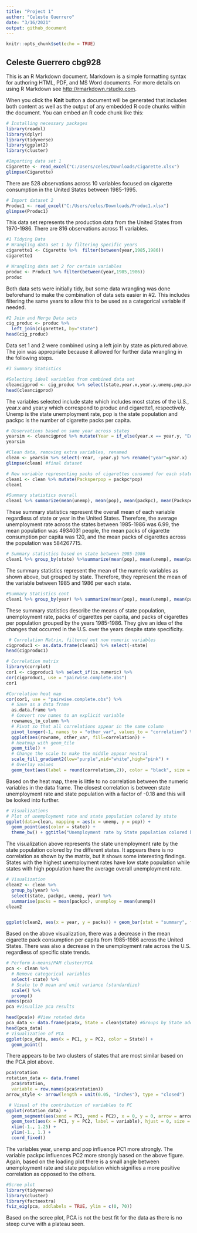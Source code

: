 ```yaml
---
title: "Project 1"
author: "Celeste Guerrero"
date: "3/16/2021"
output: github_document
---
```


```r
knitr::opts_chunk$set(echo = TRUE)
```

## Celeste Guerrero cbg928

This is an R Markdown document. Markdown is a simple formatting syntax for authoring HTML, PDF, and MS Word documents. For more details on using R Markdown see <http://rmarkdown.rstudio.com>.

When you click the **Knit** button a document will be generated that includes both content as well as the output of any embedded R code chunks within the document. You can embed an R code chunk like this:

```r
# Installing necessary packages
library(readxl)
library(dplyr)
library(tidyverse)
library(ggplot2)
library(cluster)

#Importing data set 1 
Cigarette <- read_excel("C:/Users/celes/Downloads/Cigarette.xlsx")
glimpse(Cigarette)

```
There are 528 observations across 10 variables focused on cigarette consumption in the United States between 1985-1995. 

```r
# Import dataset 2 
Produc1 <- read_excel("C:/Users/celes/Downloads/Produc1.xlsx")
glimpse(Produc1)
```
This data set represents the production data from the United States from 1970-1986. There are 816 observations across 11 variables. 


```r
#1 Tidying Data
# Wrangling data set 1 by filtering specific years
cigarette1 <- Cigarette %>%  filter(between(year,1985,1986))
cigarette1
```
```r
# Wrangling data set 2 for certain variables
produc <- Produc1 %>% filter(between(year,1985,1986))
produc
```
Both data sets were initially tidy, but some data wrangling was done beforehand to make the combination of data sets easier in #2. This includes filtering the same years to allow this to be used as a categorical variable if needed. 

```r
#2 Join and Merge Data sets
cig_produc <- produc %>% 
  left_join(cigarette1, by="state")
head(cig_produc)
```
Data set 1 and 2 were combined using a left join by state as pictured above. The join was appropriate because it allowed for further data wrangling in the following steps. 

```r
#3 Summary Statistics 

#Selecting ideal variables from combined data set 
cleancigprod <- cig_produc %>% select(state,year.x,year.y,unemp,pop,packpc) %>% arrange(year.x)  #arranged  
head(cleancigprod)
```
The variables selected include state which includes most states of the U.S., year.x and year.y which correspond to produc and cigarette1, respectively. Unemp is the state unemployment rate, pop is the state population and packpc is the number of cigarette packs per capita. 

```r
# Observations based on same year across states
yearsim <- cleancigprod %>% mutate(Year = if_else(year.x == year.y, "Equal", "Not Equal")) %>% filter(Year == "Equal") #Creating a variable to filter out the true cases where the years match up 
yearsim
```

```r
#Clean data, removing extra variables, renamed
clean <- yearsim %>% select(-Year, -year.y) %>% rename("year"=year.x)
glimpse(clean) #final dataset 
```

```r
# New variable representing packs of cigarettes consumed for each state population 
clean1 <- clean %>% mutate(Packsperpop = packpc*pop)
clean1

#Summary statistics overall 
clean1 %>% summarize(mean(unemp), mean(pop), mean(packpc), mean(Packsperpop))
```
These summary statistics represent the overall mean of each variable regardless of state or year in the United States. Therefore, the average unemployment rate across the states between 1985-1986 was 6.99, the mean population was 4934031 people, the mean packs of cigarette consumption per capita was 120, and the mean packs of cigarettes across the population was 584267715.

```r
# Summary statistics based on state between 1985-1986
clean1 %>% group_by(state) %>%summarize(mean(pop), mean(unemp), mean(packpc), mean(Packsperpop)) 
```
The summary statistics represent the mean of the numeric variables as shown above, but grouped by state. Therefore, they represent the mean of the variable between 1985 and 1986 per each state. 

```r
#Summary Statistics cont 
clean1 %>% group_by(year) %>% summarize(mean(pop), mean(unemp), mean(packpc), mean(Packsperpop)) 
```
These summary statistics describe the means of state population, unemployment rate, packs of cigarettes per capita, and packs of cigarettes per population grouped by the years 1985-1986. They give an idea of the changes that occurred in the U.S. over the years despite state specificity. 
```r
 # Correlation Matrix, filtered out non numeric variables
cigproduc1 <- as.data.frame(clean1) %>% select(-state)
head(cigproduc1)

# Correlation matrix
library(corrplot)
cor1 <- cigproduc1 %>% select_if(is.numeric) %>%
cor(cigproduc1, use = "pairwise.complete.obs")
cor1

#Correlation heat map
cor(cor1, use = "pairwise.complete.obs") %>%
  # Save as a data frame
  as.data.frame %>%
  # Convert row names to an explicit variable
  rownames_to_column %>%
  # Pivot so that all correlations appear in the same column
  pivot_longer(-1, names_to = "other_var", values_to = "correlation") %>%
  ggplot(aes(rowname, other_var, fill=correlation)) +
  # Heatmap with geom_tile
  geom_tile() +
  # Change the scale to make the middle appear neutral
  scale_fill_gradient2(low="purple",mid="white",high="pink") +
  # Overlay values
  geom_text(aes(label = round(correlation,2)), color = "black", size = 4)

```
Based on the heat map, there is little to no correlation between the numeric variables in the data frame. The closest correlation is between state unemployment rate and state population with a factor of -0.18 and this will be looked into further. 

```r
# Visualizations 
# Plot of unemployment rate and state population colored by state
ggplot(data=clean, mapping = aes(x = unemp, y = pop)) + 
  geom_point(aes(color = state)) +
  theme_bw() + ggtitle("Unemployment rate by State population colored by State") 
```
The visualization above represents the state unemployment rate by the state population colored by the different states. It appears there is no correlation as shown by the matrix, but it shows some interesting findings. States with the highest unemployment rates have low state population while states with high population have the average overall unemployment rate. 

```r
# Visualization
clean2 <- clean %>% 
  group_by(year) %>% 
  select(state, packpc, unemp, year) %>%
  summarise(packs = mean(packpc), unemploy = mean(unemp))
clean2


ggplot(clean2, aes(x = year, y = packs)) + geom_bar(stat = "summary", fun = mean, aes(fill = unemploy)) + scale_y_continuous(breaks =seq(0,150,25), name= "Mean packs per capita in 1985") + geom_errorbar(stat = "summary", width = 0.5) + ggtitle("Cigarette packs per capita between 1985-1986 colored by Unemployment rate") 
```
Based on the above visualization, there was a decrease in the mean cigarette pack consumption per capita from 1985-1986 across the United States. There was also a decrease in the unemployment rate across the U.S. regardless of specific state trends. 

```r
# Perform k-means/PAM cluster/PCA 
pca <- clean %>%
  # Remove categorical variables
  select(-state) %>%   
  # Scale to 0 mean and unit variance (standardize)
  scale() %>%           
  prcomp()
names(pca)
pca #visualize pca results

head(pca$x) #View rotated data
pca_data <- data.frame(pca$x, State = clean$state) #Groups by State added in
head(pca_data)
# Visualization of PCA 
ggplot(pca_data, aes(x = PC1, y = PC2, color = State)) + 
  geom_point() 
```
There appears to be two clusters of states that are most similar based on the PCA plot above. 

```r
pca$rotation
rotation_data <- data.frame(
  pca$rotation, 
  variable = row.names(pca$rotation))
arrow_style <- arrow(length = unit(0.05, "inches"), type = "closed")

 # Visual of the contribution of variables to PC
ggplot(rotation_data) + 
  geom_segment(aes(xend = PC1, yend = PC2), x = 0, y = 0, arrow = arrow_style) + 
  geom_text(aes(x = PC1, y = PC2, label = variable), hjust = 0, size = 3, color = "red") + 
  xlim(-1., 1.25) + 
  ylim(-1., 1.) +
  coord_fixed() 
```
The variables year, unemp and pop influence PC1 more strongly. The variable packpc influences PC2 more strongly based on the above figure. Again, based on the loading plot there is a small angle between unemployment rate and state population which signifies a more positive correlation as opposed to the others. 

```r
#Scree plot 
library(tidyverse)
library(cluster)
library(factoextra)
fviz_eig(pca, addlabels = TRUE, ylim = c(0, 70))
```
Based on the scree plot, PCA is not the best fit for the data as there is no steep curve with a plateau seen. 
